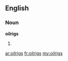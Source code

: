 ==English==

===Noun===
'''oilrigs'''

# {{plural of|[[oilrig]]}}

[[ar:oilrigs]]
[[fr:oilrigs]]
[[my:oilrigs]]